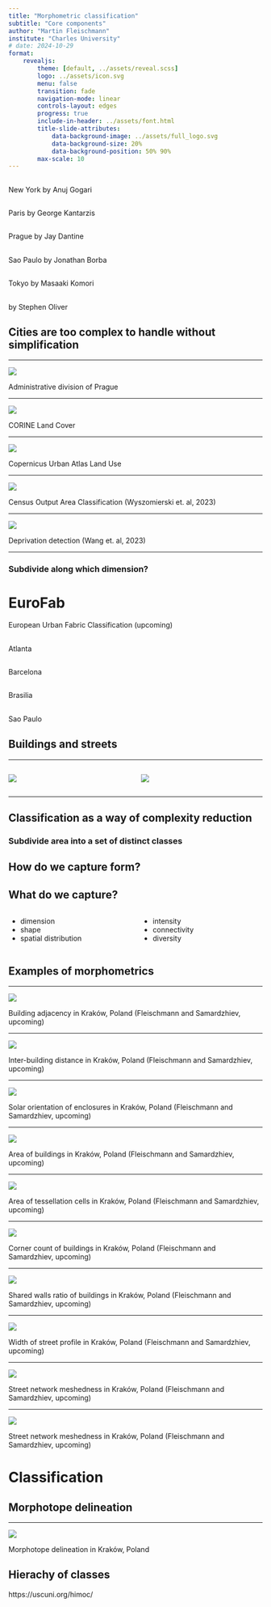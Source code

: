 ```yaml
---
title: "Morphometric classification"
subtitle: "Core components"
author: "Martin Fleischmann"
institute: "Charles University"
# date: 2024-10-29
format:
    revealjs:
        theme: [default, ../assets/reveal.scss]
        logo: ../assets/icon.svg
        menu: false
        transition: fade
        navigation-mode: linear
        controls-layout: edges
        progress: true
        include-in-header: ../assets/font.html
        title-slide-attributes:
            data-background-image: ../assets/full_logo.svg
            data-background-size: 20%
            data-background-position: 50% 90%
        max-scale: 10
---
```


## {background-image="../figures/202411_WUF/ny_anuj_gogari.jpg" .no-text}

::: aside
New York by Anuj Gogari
:::


## {background-image="../figures/202411_WUF/paris_george_kantarzis.jpg" .no-text}

::: aside
Paris by George Kantarzis
:::

## {background-image="../figures/202411_WUF/prague_jay_danntine.jpg" .no-text}

::: aside
Prague by Jay Dantine
:::

## {background-image="../figures/202411_WUF/sao_paulo_jonathan_borba.jpg" .no-text}

::: aside
Sao Paulo by Jonathan Borba
:::

## {background-image="../figures/202411_WUF/tokyo_masaaki_komori.jpg" .no-text}

::: aside
Tokyo by Masaaki Komori
:::

## {background-image="../figures/202411_WUF/town_stephen_oliver.jpg" .no-text}

::: aside
by Stephen Oliver
:::

## Cities are too complex to handle without simplification

---

![](../figures/202411_WUF/prague-district-map.jpg)


::: aside
Administrative division of Prague
:::

---

![](../figures/202411_WUF/corine.png)

::: aside
CORINE Land Cover
:::

---

![](../figures/202411_WUF/urban_atlas.png)

::: aside
Copernicus Urban Atlas Land Use
:::

---

![](../figures/202411_WUF/oac.png)

::: aside
Census Output Area Classification (Wyszomierski et. al, 2023)
:::

---

![](../figures/202411_WUF/slums.jpeg){.r-stretch}

::: aside
Deprivation detection (Wang et. al, 2023)
:::


---

### Subdivide along which dimension?

# EuroFab

European Urban Fabric Classification (upcoming)

## {background-image="../figures/202411_WUF/atlanta.jpg" .no-text}

::: aside
Atlanta
:::

## {background-image="../figures/202411_WUF/barcelona.jpg" .no-text}

::: aside
Barcelona
:::

## {background-image="../figures/202411_WUF/brasilia.jpg" .no-text}

::: aside
Brasilia
:::

## {background-image="../figures/202411_WUF/sao_paulo.jpg" .no-text}

::: aside
Sao Paulo
:::

## Buildings and streets

---

:::: {.columns}

::: {.column width="50%"}
![](../figures/202411_WUF/blg.png)
:::

::: {.column width="50%"}
![](../figures/202411_WUF/streets_blg.png){.fragment}
:::

::::

---

## Classification as a way of complexity reduction

### Subdivide area into a set of distinct classes {.fragment}

## How do we capture form?

## {background-image="../figures/consultation/blg-07.png" .no-text}

## {background-image="../figures/consultation/cell-07.png" .no-text}

## {background-image="../figures/consultation/street-07.png" .no-text}

## {background-image="../figures/consultation/node-07.png" .no-text}

## {background-image="../figures/consultation/adjac%20blg-07.png" .no-text}

## {background-image="../figures/consultation/adjac%20cell-07.png" .no-text}

## {background-image="../figures/consultation/adjac%20streets-07.png" .no-text}

## {background-image="../figures/consultation/adjac%20nodes-07.png" .no-text}

## {background-image="../figures/consultation/joint%20blg-07.png" .no-text}

## {background-image="../figures/consultation/block-07.png" .no-text}

## {background-image="../figures/consultation/cells_steps-07.png" .no-text}

## {background-image="../figures/consultation/nodes%20steps-07.png" .no-text}

## {background-image="../figures/consultation/streets%20steps-07.png" .no-text}

## {background-image="../figures/consultation/15-07.png" .no-text}

## What do we capture?


:::: {.columns}

::: {.column width="50%"}
- dimension
- shape
- spatial distribution
:::

::: {.column width="50%"}
- intensity
- connectivity
- diversity
:::

::::


## Examples of morphometrics

---

![](../figures/consultation/bua.png)

::: aside
Building adjacency in Kraków, Poland (Fleischmann and Samardzhiev, upcoming)
:::

---

![](../figures/consultation/ibd.png)

::: aside
Inter-building distance in Kraków, Poland (Fleischmann and Samardzhiev, upcoming)
:::

---

![](../figures/consultation/ltkOri.png)

::: aside
Solar orientation of enclosures in Kraków, Poland (Fleischmann and Samardzhiev, upcoming)
:::

---

![](../figures/consultation/sdbare.png)

::: aside
Area of buildings in Kraków, Poland (Fleischmann and Samardzhiev, upcoming)
:::

---

![](../figures/consultation/sdcare.png)

::: aside
Area of tessellation cells in Kraków, Poland (Fleischmann and Samardzhiev, upcoming)
:::

---

![](../figures/consultation/ssbcor.png)

::: aside
Corner count of buildings in Kraków, Poland (Fleischmann and Samardzhiev, upcoming)
:::

---

![](../figures/consultation/swr.png)

::: aside
Shared walls ratio of buildings in Kraków, Poland (Fleischmann and Samardzhiev, upcoming)
:::

---

![](../figures/consultation/spw.png)

::: aside
Width of street profile in Kraków, Poland (Fleischmann and Samardzhiev, upcoming)
:::

---

![](../figures/consultation/lsdmes.png)

::: aside
Street network meshedness in Kraków, Poland (Fleischmann and Samardzhiev, upcoming)
:::

---

![](../figures/consultation/lcdMes_bulidings.png)

::: aside
Street network meshedness in Kraków, Poland (Fleischmann and Samardzhiev, upcoming)
:::

# Classification

## Morphotope delineation

---

![](../figures/consultation/morphotopes.png)

::: aside
Morphotope delineation in Kraków, Poland
:::

## Hierachy of classes

https://uscuni.org/himoc/